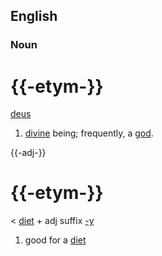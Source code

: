 ==English==
===Noun===
={{-etym-}}=
{{la}} [[deus]]
#[[divine]] being; frequently, a [[god]].
{{-adj-}}
={{-etym-}}=
< [[diet]] + adj suffix [[-y]]
#good for a [[diet]]